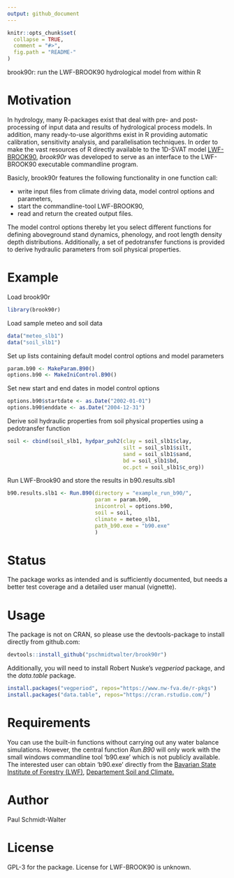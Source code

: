 ```yaml
---
output: github_document
---
```


<!-- README.md is generated from README.Rmd. Please edit that file -->

```r
knitr::opts_chunk$set(
  collapse = TRUE,
  comment = "#>",
  fig.path = "README-"
)
```
brook90r: run the LWF-BROOK90 hydrological model from within R

# Motivation
In hydrology, many R-packages exist that deal with pre- and post-processing of input data and results of hydrological process models. In addition, many ready-to-use algorithms exist in R providing automatic calibration,  sensitivity analysis, and parallelisation techniques. In order to make the vast resources of R directly available to the 1D-SVAT model [LWF-BROOK90](https://www.lwf.bayern.de/boden-klima/wasserhaushalt/index.php), *brook90r* was developed to serve as an interface to the LWF-BROOK90 executable commandline program.

Basicly, brook90r features the following functionality in one function call:

* write input files from climate driving data, model control options and parameters,
* start the commandline-tool LWF-BROOK90,
* read and return the created output files.

The model control options thereby let you select different functions for defining aboveground stand dynamics, phenology, and root length density depth distributions. Additionally, a set of pedotransfer functions is provided to derive hydraulic parameters from soil physical properties.

# Example
Load brook90r
```r
library(brook90r)
```

Load sample meteo and soil data
```r
data("meteo_slb1")
data("soil_slb1")
```

Set up lists containing default model control options and model parameters
```r
param.b90 <- MakeParam.B90()
options.b90 <- MakeIniControl.B90()
```

Set new start and end dates in model control options
```r
options.b90$startdate <- as.Date("2002-01-01")
options.b90$enddate <- as.Date("2004-12-31")
```

Derive soil hydraulic properties from soil physical properties using a pedotransfer function
```r
soil <- cbind(soil_slb1, hydpar_puh2(clay = soil_slb1$clay,
                                     silt = soil_slb1$silt,
                                     sand = soil_slb1$sand,
                                     bd = soil_slb1$bd,
                                     oc.pct = soil_slb1$c_org))
```

Run LWF-Brook90 and store the results in b90.results.slb1
```r
b90.results.slb1 <- Run.B90(directory = "example_run_b90/",
                            param = param.b90,
                            inicontrol = options.b90,
                            soil = soil,
                            climate = meteo_slb1,
                            path_b90.exe = "b90.exe"
                            )
```

# Status
The package works as intended and is sufficiently documented, but needs a better test coverage and a detailed user manual (vignette).

# Usage
The package is not on CRAN, so please use the devtools-package to install directly from github.com:
```r
devtools::install_github("pschmidtwalter/brook90r")
```
Additionally, you will need to install Robert Nuske's *vegperiod* package, and the *data.table* package.
```r
install.packages("vegperiod", repos="https://www.nw-fva.de/r-pkgs")
install.packages("data.table", repos="https://cran.rstudio.com/")
```

# Requirements
You can use the built-in functions without carrying out any water balance simulations. However, the central function *Run.B90* will only work with the small windows commandline tool 'b90.exe' which is not publicly available. The interested user can obtain 'b90.exe' directly from the [Bavarian State Institute of Forestry (LWF)](http://www.lwf.bayern.de/), [Departement Soil and Climate.](https://www.lwf.bayern.de/boden-klima/wasserhaushalt/index.php)

# Author
Paul Schmidt-Walter

# License
GPL-3 for the package. License for LWF-BROOK90 is unknown.
